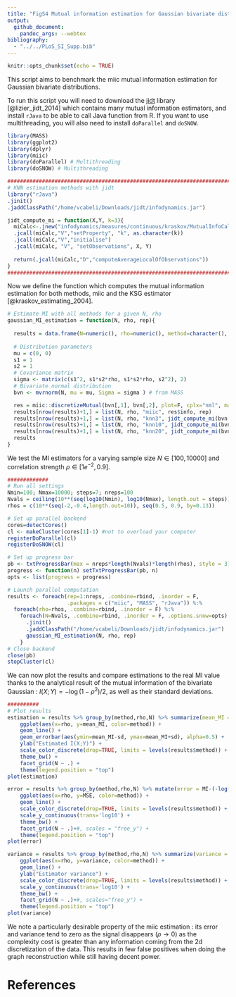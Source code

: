 ```yaml
---
title: "FigS4 Mutual information estimation for Gaussian bivariate distributions"
output:
  github_document:
    pandoc_args: --webtex
bibliography: 
  - "../../PLoS_SI_Supp.bib"
---
```


```r
knitr::opts_chunk$set(echo = TRUE)
```
This script aims to benchmark the miic mutual information estimation for Gaussian bivariate distributions.

To run this script you will need to download the [jidt](https://github.com/jlizier/jidt) library [@lizier_jidt_2014] which contains many mutual information estimators, and install `rJava` to be able to call Java function from R. If you want to use multithreading, you will also need to install `doParallel` and `doSNOW`.
```r
library(MASS)
library(ggplot2)
library(dplyr)
library(miic)
library(doParallel) # Multithreading
library(doSNOW) # Multithreading

################################################################################
# KNN estimation methods with jidt
library("rJava")
.jinit()
.jaddClassPath("/home/vcabeli/Downloads/jidt/infodynamics.jar")

jidt_compute_mi = function(X,Y, k=3){
  miCalc<-.jnew("infodynamics/measures/continuous/kraskov/MutualInfoCalculatorMultiVariateKraskov1")
  .jcall(miCalc,"V","setProperty", "k", as.character(k))
  .jcall(miCalc,"V","initialise")
  .jcall(miCalc, "V", "setObservations", X, Y)
  
  return(.jcall(miCalc,"D","computeAverageLocalOfObservations"))
}
################################################################################
```


Now we define the function which computes the mutual information estimation for both methods, miic and the KSG estimator [@kraskov_estimating_2004].
```r
# Estimate MI with all methods for a given N, rho
gaussian_MI_estimation = function(N, rho, rep){
  
  results = data.frame(N=numeric(), rho=numeric(), method=character(), MI=numeric(), rep=numeric(), stringsAsFactors = F)
    
  # Distribution parameters
  mu = c(0, 0)
  s1 = 1
  s2 = 1
  # Covariance matrix
  sigma <- matrix(c(s1^2, s1*s2*rho, s1*s2*rho, s2^2), 2)
  # Bivariate normal distribution
  bvn <- mvrnorm(N, mu = mu, Sigma = sigma ) # from MASS

  res = miic::discretizeMutual(bvn[,1], bvn[,2], plot=F, cplx="nml", maxbins=N)
  results[nrow(results)+1,] = list(N, rho, "miic", res$info, rep)
  results[nrow(results)+1,] = list(N, rho, "knn3", jidt_compute_mi(bvn[,1], bvn[,2], k = 3), rep)
  results[nrow(results)+1,] = list(N, rho, "knn10", jidt_compute_mi(bvn[,1], bvn[,2], k = 10), rep)
  results[nrow(results)+1,] = list(N, rho, "knn20", jidt_compute_mi(bvn[,1], bvn[,2], k = 20), rep)
  results
}
```

We test the MI estimators for a varying sample size $N \in [100, 10000]$ and correlation strength $\rho \in [1e^{-2}, 0.9]$.
```r
#############
# Run all settings
Nmin=100; Nmax=10000; steps=7; nreps=100
Nvals = ceiling(10**(seq(log10(Nmin), log10(Nmax), length.out = steps)))
rhos = c(10**(seq(-2,-0.4,length.out=10)), seq(0.5, 0.9, by=0.13))

# Set up parallel backend
cores=detectCores()
cl <- makeCluster(cores[1]-1) #not to overload your computer
registerDoParallel(cl)
registerDoSNOW(cl)

# Set up progress bar
pb <- txtProgressBar(max = nreps*length(Nvals)*length(rhos), style = 3)
progress <- function(n) setTxtProgressBar(pb, n)
opts <- list(progress = progress)

# Launch parallel computation
results <- foreach(rep=1:nreps, .combine=rbind, .inorder = F,
                   .packages = c("miic", "MASS", "rJava")) %:% 
  foreach(rho=rhos, .combine=rbind, .inorder = F) %:%
    foreach(N=Nvals, .combine=rbind, .inorder = F, .options.snow=opts) %dopar% {
      .jinit()
      .jaddClassPath("/home/vcabeli/Downloads/jidt/infodynamics.jar")
      gaussian_MI_estimation(N, rho, rep)
    }
# Close backend
close(pb)
stopCluster(cl)
```

We can now plot the results and compare estimations to the real MI value thanks to the analytical result of the mutual information of the bivariate Gaussian : $I(X;Y)={-\log(1-\rho^{2})}/{2}$, as well as their standard deviations.
```r
##########
# Plot results
estimation = results %>% group_by(method,rho,N) %>% summarize(mean_MI = mean(MI), sd = sd(MI)) %>%
    ggplot(aes(x=rho, y=mean_MI, color=method)) +
    geom_line() +
    geom_errorbar(aes(ymin=mean_MI-sd, ymax=mean_MI+sd), alpha=0.5) +
    ylab("Estimated I(X;Y)") +
    scale_color_discrete(drop=TRUE, limits = levels(results$method)) +
    theme_bw() + 
    facet_grid(N ~ .) +
    theme(legend.position = "top")
plot(estimation)

error = results %>% group_by(method,rho,N) %>% mutate(error = MI-(-log(1-rho**2)/2)) %>% summarize(MSE = mean(error**2)) %>%
    ggplot(aes(x=rho, y=MSE, color=method)) +
    geom_line() +
    scale_color_discrete(drop=TRUE, limits = levels(results$method)) +
    scale_y_continuous(trans='log10') +
    theme_bw() + 
    facet_grid(N ~ .)+#, scales = "free_y") +
    theme(legend.position = "top")
plot(error)

variance = results %>% group_by(method,rho,N) %>% summarize(variance = sd(MI)) %>%
    ggplot(aes(x=rho, y=variance, color=method)) +
    geom_line() +
    ylab("Estimator variance") +
    scale_color_discrete(drop=TRUE, limits = levels(results$method)) +
    scale_y_continuous(trans='log10') +
    theme_bw() + 
    facet_grid(N ~ .)+#, scales="free_y") +
    theme(legend.position = "top")
plot(variance)
```


We note a particularly desirable property of the miic estimation : its error and variance tend to zero as the signal disappears ($\rho \rightarrow 0$) as the complexity cost is greater than any information coming from the 2d discretization of the data. This results in few false positives when doing the graph reconstruction while still having decent power.

# References
